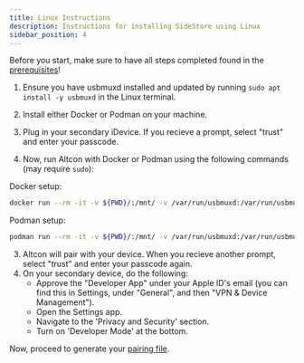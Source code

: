 ```yaml
---
title: Linux Instructions
description: Instructions for installing SideStore using Linux
sidebar_position: 4
---
```


Before you start, make sure to have all steps completed found in the [prerequisites](prerequisites)!

1. Ensure you have usbmuxd installed and updated by running `sudo apt install -y usbmuxd` in the Linux terminal.
2. Install either Docker or Podman on your machine. 
2. Plug in your secondary iDevice. If you recieve a prompt, select "trust" and enter your passcode.

3. Now, run Altcon with Docker or Podman using the following commands (may require `sudo`):

Docker setup:
```bash
docker run --rm -it -v ${PWD}/:/mnt/ -v /var/run/usbmuxd:/var/run/usbmuxd ghcr.io/sidestore/altcon
```
Podman setup:
```bash
podman run --rm -it -v ${PWD}/:/mnt/ -v /var/run/usbmuxd:/var/run/usbmuxd ghcr.io/sidestore/altcon
```
3. Altcon will pair with your device. When you recieve another prompt, select "trust" and enter your passcode again.
4. On your secondary device, do the following:
    * Approve the "Developer App" under your Apple ID's email (you can find this in Settings, under "General", and then "VPN & Device Management").
    * Open the Settings app.
    * Navigate to the 'Privacy and Security' section.
    * Turn on 'Developer Mode' at the bottom.

Now, proceed to generate your [pairing file](pairing-file).
